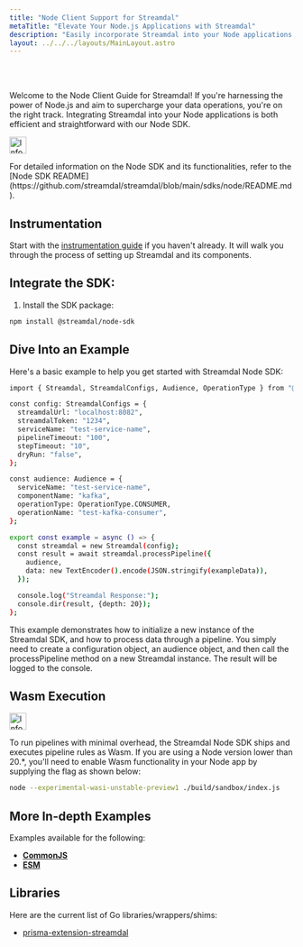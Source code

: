 ```yaml
---
title: "Node Client Support for Streamdal"
metaTitle: "Elevate Your Node.js Applications with Streamdal"
description: "Easily incorporate Streamdal into your Node applications to enhance your data processing."
layout: ../../../layouts/MainLayout.astro
---
```



<Changes />

<br />
<br />

Welcome to the Node Client Guide for Streamdal! If you're harnessing the power
of Node.js and aim to supercharge your data operations, you're on the right
track. Integrating Streamdal into your Node applications is both efficient and
straightforward with our Node SDK.

<Notification type="information">
  <img src={info} alt="Information" width="30px" height="30px" />
  <div class="prose-md prose-p:my-2 prose-a:text-purple-dark prose-a:underline">
    <p>For detailed information on the Node SDK and its functionalities, refer to
    the [Node SDK README](https://github.com/streamdal/streamdal/blob/main/sdks/node/README.md).</p>
  </div>
</Notification>

## Instrumentation

Start with the [instrumentation guide](/en/guides/instrumentation/) if you
haven't already. It will walk you through the process of setting up Streamdal
and its components.

## Integrate the SDK:

1. Install the SDK package:
```bash
npm install @streamdal/node-sdk
```

## Dive Into an Example
Here's a basic example to help you get started with Streamdal Node SDK:

```bash
import { Streamdal, StreamdalConfigs, Audience, OperationType } from "@streamdal/node-sdk";

const config: StreamdalConfigs = {
  streamdalUrl: "localhost:8082",
  streamdalToken: "1234",
  serviceName: "test-service-name",
  pipelineTimeout: "100",
  stepTimeout: "10",
  dryRun: "false",
};

const audience: Audience = {
  serviceName: "test-service-name",
  componentName: "kafka",
  operationType: OperationType.CONSUMER,
  operationName: "test-kafka-consumer",
};

export const example = async () => {
  const streamdal = new Streamdal(config);
  const result = await streamdal.processPipeline({
    audience,
    data: new TextEncoder().encode(JSON.stringify(exampleData)),
  });

  console.log("Streamdal Response:");
  console.dir(result, {depth: 20});
};
```
This example demonstrates how to initialize a new instance of the Streamdal SDK, and how to process data through a pipeline. You simply need to create a configuration object, an audience object, and then call the processPipeline method on a new Streamdal instance. The result will be logged to the console.

## Wasm Execution

<Notification type="information">
  <img src={info} alt="Information" width="30px" height="30px" />
  <div class="prose-md prose-p:my-2 prose-a:text-purple-dark prose-a:underline">
    <p>
    To run pipelines with minimal overhead, the Streamdal Node SDK ships and executes pipeline rules as
    <span class="yhighlight">Wasm</span>. If you are using a Node version lower than
    <span class="yhighlight">20.*</span>, you'll need to enable Wasm functionality in your Node app by
    supplying the flag as shown below:
    </p>
  </div>
</Notification>

```bash
node --experimental-wasi-unstable-preview1 ./build/sandbox/index.js
```

## More In-depth Examples

Examples available for the following:

 - **[CommonJS](https://github.com/streamdal/streamdal/tree/main/sdks/node/examples/commonjs)**
 - **[ESM](https://github.com/streamdal/streamdal/tree/main/sdks/node/examples/esm)**


 ## Libraries

 Here are the current list of Go libraries/wrappers/shims:

 - [prisma-extension-streamdal](https://github.com/streamdal/prisma-extension-streamdal)
